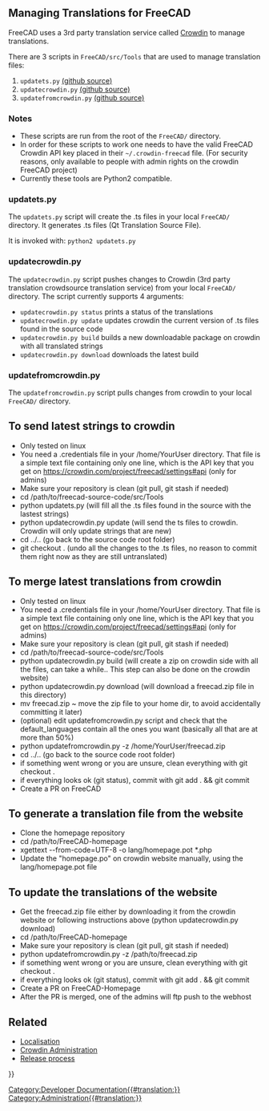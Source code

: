 <languages/>
{{TOCright}}
<translate>
== Managing Translations for FreeCAD == <!--T:1-->

<!--T:2-->
FreeCAD uses a 3rd party translation service called [https://crowdin.com/project/freecad Crowdin] to manage translations. 

<!--T:3-->
There are 3 scripts in <code>FreeCAD/src/Tools</code> that are used to manage translation files:
</translate>
# <code>updatets.py</code> [https://github.com/FreeCAD/FreeCAD/blob/master/src/Tools/updatets.py (github source)]
# <code>updatecrowdin.py</code> [https://github.com/FreeCAD/FreeCAD/blob/master/src/Tools/updatecrowdin.py (github source)]
# <code>updatefromcrowdin.py</code> [https://github.com/FreeCAD/FreeCAD/blob/master/src/Tools/updatefromcrowdin.py (github source)]

<translate>
=== Notes === <!--T:24-->

* These scripts are run from the root of the <code>FreeCAD/</code> directory. 
* In order for these scripts to work one needs to have the valid FreeCAD Crowdin API key placed in their <code>~/.crowdin-freecad</code> file. (For security reasons, only available to people with admin rights on the crowdin FreeCAD project)
* Currently these tools are Python2 compatible.
 
=== updatets.py === <!--T:4-->

<!--T:5-->
The <code>updatets.py</code> script will create the .ts files in your local <code>FreeCAD/</code> directory. It generates .ts files (Qt Translation Source File). 

<!--T:25-->
It is invoked with:
<code>python2 updatets.py</code>

=== updatecrowdin.py === <!--T:6-->

<!--T:7-->
The <code>updatecrowdin.py</code> script pushes changes to Crowdin (3rd party translation crowdsource translation service) from your local <code>FreeCAD/</code> directory. The script currently supports 4 arguments:

<!--T:23-->
* <code>updatecrowdin.py status</code> prints a status of the translations
* <code>updatecrowdin.py update</code> updates crowdin the current version of .ts files found in the source code
* <code>updatecrowdin.py build</code> builds a new downloadable package on crowdin with all translated strings
* <code>updatecrowdin.py download</code> downloads the latest build

=== updatefromcrowdin.py === <!--T:8-->

<!--T:9-->
The <code>updatefromcrowdin.py</code> script pulls changes from crowdin to your local <code>FreeCAD/</code> directory.

== To send latest strings to crowdin == <!--T:10-->

<!--T:11-->
* Only tested on linux
* You need a .credentials file in your /home/YourUser directory. That file is a simple text file containing only one line, which is the API key that you get on https://crowdin.com/project/freecad/settings#api (only for admins)
* Make sure your repository is clean (git pull, git stash if needed)
* cd /path/to/freecad-source-code/src/Tools
* python updatets.py (will fill all the .ts files found in the source with the lastest strings)
* python updatecrowdin.py update (will send the ts files to crowdin. Crowdin will only update strings that are new)
* cd ../.. (go back to the source code root folder)
* git checkout . (undo all the changes to the .ts files, no reason to commit them right now as they are still untranslated)

== To merge latest translations from crowdin == <!--T:12-->

<!--T:13-->
* Only tested on linux
* You need a .credentials file in your /home/YourUser directory. That file is a simple text file containing only one line, which is the API key that you get on https://crowdin.com/project/freecad/settings#api (only for admins)
* Make sure your repository is clean (git pull, git stash if needed)
* cd /path/to/freecad-source-code/src/Tools
* python updatecrowdin.py build (will create a zip on crowdin side with all the files, can take a while.. This step can also be done on the crowdin website)
* python updatecrowdin.py download (will download a freecad.zip file in this directory)
* mv freecad.zip ~ move the zip file to your home dir, to avoid accidentally committing it later)
* (optional) edit updatefromcrowdin.py script and check that the default_languages contain all the ones you want (basically all that are at more than 50%)
* python updatefromcrowdin.py -z /home/YourUser/freecad.zip
* cd ../.. (go back to the source code root folder)
* if something went wrong  or you are unsure, clean everything with git checkout .
* if everything looks ok (git status), commit with git add . && git commit
* Create a PR on FreeCAD

== To generate a translation file from the website == <!--T:14-->

<!--T:15-->
* Clone the homepage repository
* cd /path/to/FreeCAD-homepage
* xgettext --from-code=UTF-8 -o lang/homepage.pot *.php
* Update the "homepage.po" on crowdin website manually, using the lang/homepage.pot file

== To update the translations of the website == <!--T:16-->

<!--T:17-->
* Get the freecad.zip file either by downloading it from the crowdin website or following instructions above (python updatecrowdin.py download)
* cd /path/to/FreeCAD-homepage
* Make sure your repository is clean (git pull, git stash if needed)
* python updatefromcrowdin.py -z /path/to/freecad.zip
* if something went wrong  or you are unsure, clean everything with git checkout .
* if everything looks ok (git status), commit with git add . && git commit
* Create a PR on FreeCAD-Homepage
* After the PR is merged, one of the admins will ftp push to the webhost

== Related == <!--T:18-->

<!--T:19-->
* [[Localisation]]
* [[Crowdin Administration]]
* [[Release process]]


</translate>
{{Userdocnavi{{#translation:}}}}

[[Category:Developer Documentation{{#translation:}}]]

[[Category:Administration{{#translation:}}]]